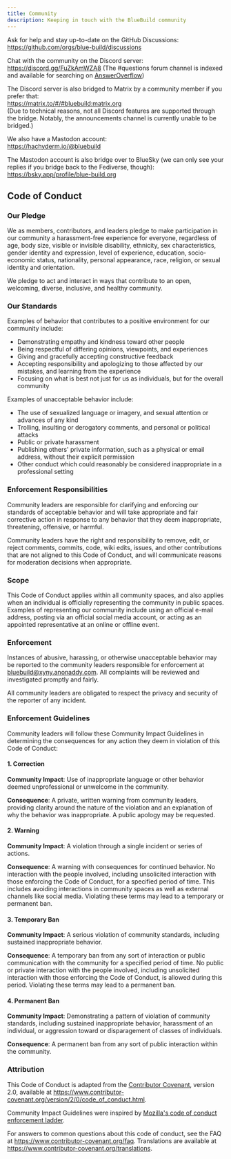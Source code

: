 ```yaml
---
title: Community
description: Keeping in touch with the BlueBuild community
---
```


Ask for help and stay up-to-date on the GitHub Discussions:  
https://github.com/orgs/blue-build/discussions

Chat with the community on the Discord server:  
https://discord.gg/FuZkAmWZA8
(The #questions forum channel is indexed and available for searching on [AnswerOverflow](https://www.answeroverflow.com/c/1198292321037455360))

The Discord server is also bridged to Matrix by a community member if you prefer that:  
https://matrix.to/#/#bluebuild:matrix.org  
(Due to technical reasons, not all Discord features are supported through the bridge. Notably, the announcements channel is currently unable to be bridged.)

We also have a Mastodon account:  
https://hachyderm.io/@bluebuild

The Mastodon account is also bridge over to BlueSky (we can only see your replies if you bridge back to the Fediverse, though):  
https://bsky.app/profile/blue-build.org

## Code of Conduct

### Our Pledge

We as members, contributors, and leaders pledge to make participation in our
community a harassment-free experience for everyone, regardless of age, body
size, visible or invisible disability, ethnicity, sex characteristics, gender
identity and expression, level of experience, education, socio-economic status,
nationality, personal appearance, race, religion, or sexual identity
and orientation.

We pledge to act and interact in ways that contribute to an open, welcoming,
diverse, inclusive, and healthy community.

### Our Standards

Examples of behavior that contributes to a positive environment for our
community include:

-   Demonstrating empathy and kindness toward other people
-   Being respectful of differing opinions, viewpoints, and experiences
-   Giving and gracefully accepting constructive feedback
-   Accepting responsibility and apologizing to those affected by our mistakes,
    and learning from the experience
-   Focusing on what is best not just for us as individuals, but for the
    overall community

Examples of unacceptable behavior include:

-   The use of sexualized language or imagery, and sexual attention or
    advances of any kind
-   Trolling, insulting or derogatory comments, and personal or political attacks
-   Public or private harassment
-   Publishing others' private information, such as a physical or email
    address, without their explicit permission
-   Other conduct which could reasonably be considered inappropriate in a
    professional setting

### Enforcement Responsibilities

Community leaders are responsible for clarifying and enforcing our standards of
acceptable behavior and will take appropriate and fair corrective action in
response to any behavior that they deem inappropriate, threatening, offensive,
or harmful.

Community leaders have the right and responsibility to remove, edit, or reject
comments, commits, code, wiki edits, issues, and other contributions that are
not aligned to this Code of Conduct, and will communicate reasons for moderation
decisions when appropriate.

### Scope

This Code of Conduct applies within all community spaces, and also applies when
an individual is officially representing the community in public spaces.
Examples of representing our community include using an official e-mail address,
posting via an official social media account, or acting as an appointed
representative at an online or offline event.

### Enforcement

Instances of abusive, harassing, or otherwise unacceptable behavior may be
reported to the community leaders responsible for enforcement at
bluebuild@xyny.anonaddy.com.
All complaints will be reviewed and investigated promptly and fairly.

All community leaders are obligated to respect the privacy and security of the
reporter of any incident.

### Enforcement Guidelines

Community leaders will follow these Community Impact Guidelines in determining
the consequences for any action they deem in violation of this Code of Conduct:

#### 1. Correction

**Community Impact**: Use of inappropriate language or other behavior deemed
unprofessional or unwelcome in the community.

**Consequence**: A private, written warning from community leaders, providing
clarity around the nature of the violation and an explanation of why the
behavior was inappropriate. A public apology may be requested.

#### 2. Warning

**Community Impact**: A violation through a single incident or series
of actions.

**Consequence**: A warning with consequences for continued behavior. No
interaction with the people involved, including unsolicited interaction with
those enforcing the Code of Conduct, for a specified period of time. This
includes avoiding interactions in community spaces as well as external channels
like social media. Violating these terms may lead to a temporary or
permanent ban.

#### 3. Temporary Ban

**Community Impact**: A serious violation of community standards, including
sustained inappropriate behavior.

**Consequence**: A temporary ban from any sort of interaction or public
communication with the community for a specified period of time. No public or
private interaction with the people involved, including unsolicited interaction
with those enforcing the Code of Conduct, is allowed during this period.
Violating these terms may lead to a permanent ban.

#### 4. Permanent Ban

**Community Impact**: Demonstrating a pattern of violation of community
standards, including sustained inappropriate behavior, harassment of an
individual, or aggression toward or disparagement of classes of individuals.

**Consequence**: A permanent ban from any sort of public interaction within
the community.

### Attribution

This Code of Conduct is adapted from the [Contributor Covenant][homepage],
version 2.0, available at
https://www.contributor-covenant.org/version/2/0/code_of_conduct.html.

Community Impact Guidelines were inspired by [Mozilla's code of conduct
enforcement ladder](https://github.com/mozilla/diversity).

[homepage]: https://www.contributor-covenant.org

For answers to common questions about this code of conduct, see the FAQ at
https://www.contributor-covenant.org/faq. Translations are available at
https://www.contributor-covenant.org/translations.
